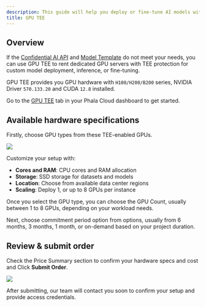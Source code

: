 ```yaml
---
description: This guide will help you deploy or fine-tune AI models with hardware-level security using TEE-protected GPUs on Phala Cloud.
title: GPU TEE
---
```


## Overview

If the [Confidential AI API](/phala-cloud/confidential-ai/confidential-model/confidential-ai-api) and [Model Template](/phala-cloud/confidential-ai/confidential-gpu/model-template) do not meet your needs, you can use GPU TEE to rent dedicated GPU servers with TEE protection for custom model deployment, inference, or fine-tuning.

GPU TEE provides you GPU hardware with `H100/H200/B200` series, NVIDIA Driver `570.133.20` and CUDA `12.8` installed.

Go to the [GPU TEE](https://cloud.phala.network/dashboard/gpu-tee) tab in your Phala Cloud dashboard to get started.

## Available hardware specifications

Firstly, choose GPU types from these TEE-enabled GPUs.

<Frame caption="GPU Device Selection">
  <img src="/images/confidential-ai/confidential-gpu/gpu-tee-01.png" />
</Frame>

Customize your setup with:

- **Cores and RAM**: CPU cores and RAM allocation
- **Storage**: SSD storage for datasets and models
- **Location**: Choose from available data center regions
- **Scaling**: Deploy 1, or up to 8 GPUs per instance

Once you select the GPU type, you can choose the GPU Count, usually between 1 to 8 GPUs, depending on your workload needs.

Next, choose commitment period option from options, usually from 6 months, 3 months, 1 month, or on-demand based on your project duration.

## Review & submit order

Check the Price Summary section to confirm your hardware specs and cost and Click **Submit Order**.

<Frame caption="Order Review">
  <img src="/images/confidential-ai/confidential-gpu/gpu-tee-02.png" />
</Frame>

After submitting, our team will contact you soon to confirm your setup and provide access credentials.
